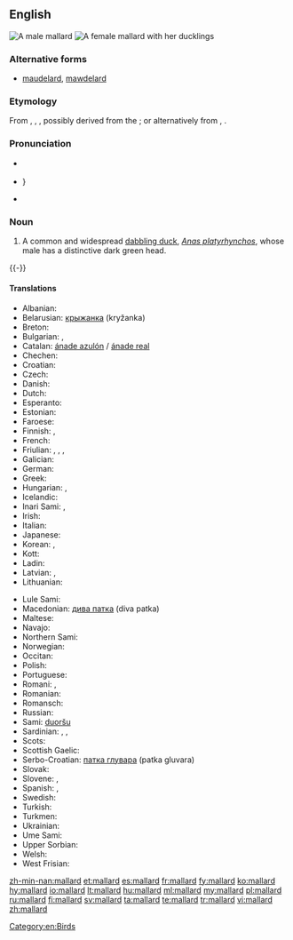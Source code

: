 ==English==
{{wikipedia}}
[[File:Mallard Branford CT.jpg|thumb|A male mallard]]
[[File:A duck and ducklings by a lake.jpg|thumb|A female mallard with her [[duckling]]s]]

===Alternative forms===
* [[maudelard]], [[mawdelard]]

===Etymology===
From {{etyl|enm|en}} {{term|malarde|lang=enm}}, {{etyl|fro|en}} {{term|malart|lang=fro}}, {{term|mallart||wild duck|lang=fro}}, possibly derived from the {{etyl|goh|en}} {{term|Madelhart|pos=proper name|lang=goh}} {{gloss|whence the English forms {{term|maudelard|lang=en}}, {{term|mawdelard|lang=en}}}}; or alternatively from {{term|male|lang=fro}}, {{term|malle||male|lang=fro}} {{suffix||ard|lang=en}}.

===Pronunciation===
* {{a|UK}} {{IPA|/ˈmæl.ɑː(ɹ)d/|lang=en}}
* {{a|US}} {{IPA|/ˈmælɚd/|lang=en}}}
* {{audio|En-us-mallard.ogg|audio (US)|lang=en}}

===Noun===
{{en-noun}}

# A common and widespread [[dabbling duck]], ''[[Anas platyrhynchos]]'', whose male has a distinctive dark green head.

{{-}}

====Translations====
{{trans-top|a common and widespread dabbling duck, Anas platyrhynchos}}
* Albanian: {{t|sq|rosa e vëndit}}
* Belarusian: [[крыжанка]] (kryžanka)
* Breton: {{t|br|houad-korz}}
* Bulgarian: {{t|bg|дива патица|tr=diva patica}}, {{t|bg|зеленоглавка|tr=zelenoglavka}}
* Catalan: [[ánade azulón]] / [[ánade real]]
* Chechen: {{t|ce|акха бад}}
* Croatian: {{t|sh|divlja patka}}
* Czech: {{t|cs|kachna divoká}}
* Danish: {{t|da|gråand}}
* Dutch: {{t|nl|wilde eend|f}}
* Esperanto: {{t|eo|platbeka anaso}}
* Estonian: {{t|et|sinikael part}}
* Faroese: {{t|fo|villdunna}}
* Finnish: {{t+|fi|sinisorsa}}, {{t+|fi|heinäsorsa}}
* French: {{t|fr|canard colvert|m}}
* Friulian: {{t|fur|masurin}}, {{t|fur|mazar}}, {{t|fur|mazorin}}, {{t|fur|raze grande}}
* Galician: {{t|gl|pato real}}
* German: {{t+|de|Stockente|f}}
* Greek: {{t+|el|αγριόπαπια|f|tr=agriópapia}}
* Hungarian: {{t+|hu|tőkés réce}}, {{t+|hu|vadkacsa}}
* Icelandic: {{t+|is|stokkönd}}
* Inari Sami: {{t|smn|tuáršu}}, {{t|smn|stuorrâ vuonjâč}}
* Irish: {{t+|ga|lacha}}
* Italian: {{t|it|anatra selvatica|f}}
* Japanese: {{t|ja|真鴨|tr=magamo|sc=Jpan}}
* Korean: {{t|ko|물오리|tr=murOri}}, {{t|ko|청둥오리|tr=cheongdungOri}}
* Kott: {{t|zko|agaŋa}}
* Ladin: {{t|lld|anera salvaria}}
* Latvian: {{t|lv|meža pīle}}, {{t|lv|mercene}}
* Lithuanian: {{t|lt|didżioji antis}}
{{trans-mid}}
* Lule Sami: {{t|smj|stuorvuojatjis}}
* Macedonian: [[дива патка]] (diva patka)
* Maltese: {{t|mt|kuluvert}}
* Navajo: {{t|nv|naalʼeełí bitsiiʼ dootłʼizhí}}
* Northern Sami: {{t|se|duoršu}}
* Norwegian: {{t|no|stokkand}}
* Occitan: {{t|oc|ànec coll-verd}}
* Polish: {{t|pl|kaczka krzyżówka}}
* Portuguese: {{t|pt|pato-real|m}}
* Romani: {{t|rom|divlio-ratsoy|m}}, {{t|rom|divlio-ratsa|f}}
* Romanian: {{t|ro|rață sălbatică|f}}
* Romansch: {{t|rm|anda selvadia|f}}
* Russian: {{t|ru|обыкновенная кряква|tr=obyknovénnaja krjákva|f}}
* Sami: [[duoršu]]
* Sardinian: {{t|sc|anadi conca birdi}}, {{t|sc|conchirde}}, {{t|sc|testirde}}
* Scots: {{t|sco|muir-deuk}}
* Scottish Gaelic: {{t|gd|lach|f}}
* Serbo-Croatian: [[патка глувара]] (patka gluvara)
* Slovak: {{t|sk|kačica divá}}
* Slovene: {{t|sl|mlakarica}}, {{t|sl|divja raca}}
* Spanish: {{t|es|pato real|m}}, {{t|es|ánade real|m|f}}
* Swedish: {{t+|sv|gräsand|c}}
* Turkish: {{t+|tr|yeşilbaş}}
* Turkmen: {{t|tk|ýaşylbaş}}
* Ukrainian: {{t|uk|крижень|tr=križen’}}
* Ume Sami: {{t|sju|lággiehtse}}
* Upper Sorbian: {{t|hsb|dźiwja kačka}}
* Welsh: {{t|cy|hwyaden wyllt}}
* West Frisian: {{t|fy|wylde ein}}
{{trans-bottom}}

[[Category:en:Birds]]

[[zh-min-nan:mallard]]
[[et:mallard]]
[[es:mallard]]
[[fr:mallard]]
[[fy:mallard]]
[[ko:mallard]]
[[hy:mallard]]
[[io:mallard]]
[[lt:mallard]]
[[hu:mallard]]
[[ml:mallard]]
[[my:mallard]]
[[pl:mallard]]
[[ru:mallard]]
[[fi:mallard]]
[[sv:mallard]]
[[ta:mallard]]
[[te:mallard]]
[[tr:mallard]]
[[vi:mallard]]
[[zh:mallard]]